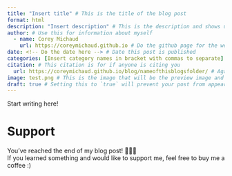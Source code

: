 ```yaml
---
title: "Insert title" # This is the title of the blog post
format: html
description: "Insert description" # This is the description and shows up under the title and picture on the blog page
author: # Use this for information about myself
  - name: Corey Michaud
    url: https://coreymichaud.github.io # Do the github page for the website NOT the blog
date: <!-- Do the date here --> # Date this post is published
categories: [Insert category names in bracket with commas to separate] # Self-defined categories
citation: # This citation is for if anyone is citing you
  url: https://coreymichaud.github.io/blog/nameofthisblogsfolder/ # Again, do the github page for this BUT THIS TIME FOR THIS SPECIFIC BLOG POST
image: test.png # This is the image that will be the preview image and it HAS to be in this file to work
draft: true # Setting this to `true` will prevent your post from appearing on your listing page until you're ready!
---
```


Start writing here!

# Support <i class="fa-solid fa-heart"></i>

You've reached the end of my blog post! 🎉🎉🎉 \
If you learned something and would like to support me, feel free to buy me a coffee :)

```{=html}
<script type="text/javascript" src="https://cdnjs.buymeacoffee.com/1.0.0/button.prod.min.js" data-name="bmc-button" data-slug="coreymichaud" data-color="#FFDD00" data-emoji=""  data-font="Poppins" data-text="Buy me a coffee" data-outline-color="#000000" data-font-color="#000000" data-coffee-color="#ffffff" ></script>
```
